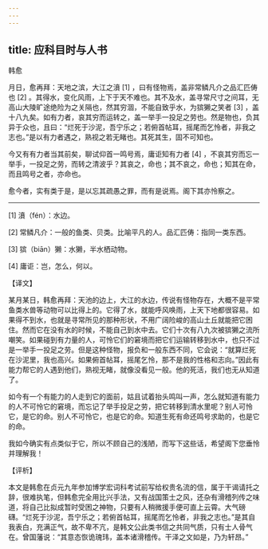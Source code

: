 ```yaml
---
---
---
```

title: 应科目时与人书
---




韩愈

月日，愈再拜：天地之滨，大江之濆 [1] ，曰有怪物焉，盖非常鳞凡介之品汇匹俦也 [2] 。其得水，变化风雨，上下于天不难也。其不及水，盖寻常尺寸之间耳，无高山大陵旷途绝险为之关隔也，然其穷涸，不能自致乎水，为㺍獭之笑者 [3] ，盖十八九矣。如有力者，哀其穷而运转之，盖一举手一投足之劳也。然是物也，负其异于众也，且曰：“烂死于沙泥，吾宁乐之；若俯首帖耳，摇尾而乞怜者，非我之志也。”是以有力者遇之，熟视之若无睹也。其死其生，固不可知也。

今又有有力者当其前矣，聊试仰首一鸣号焉，庸讵知有力者 [4] ，不哀其穷而忘一举手，一投足之劳，而转之清波乎？其哀之，命也；其不哀之，命也；知其在命，而且鸣号之者，亦命也。

愈今者，实有类于是，是以忘其疏愚之罪，而有是说焉。阁下其亦怜察之。



* * *



[1] 濆（fén）：水边。

[2] 常鳞凡介：一般的鱼类、贝类。比喻平凡的人。品汇匹俦：指同一类东西。

[3] 㺍（biān）獭：水獭，半水栖动物。

[4] 庸讵：岂，怎么，何以。

【译文】

某月某日，韩愈再拜：天池的边上，大江的水边，传说有怪物存在，大概不是平常鱼类水兽等动物可以比得上的。它得了水，就能呼风唤雨，上天下地都很容易。如果得不到水，也就是寻常所见的那种形状，不用广阔险峻的高山土丘就能把它困住。然而它在没有水的时候，不能自己到水中去。它们十次有八九次被㺍獭之流所嘲笑。如果碰到有力量的人，可怜它们的窘境而把它们运输转移到水中，也只不过是一举手一投足之劳。但是这种怪物，报负和一般东西不同，它会说：“就算烂死在沙泥里，我也高兴。如果俯首帖耳，摇尾乞怜，那不是我的性格和志向。”因此有能力帮它的人遇到他们，熟视无睹，就像没看见一般。他的死活，我们也无从知道了。

如今有一个有能力的人走到它的面前，姑且试着抬头鸣叫一声，怎么就知道有能力的人不可怜它的窘境，而忘记了举手投足之劳，把它转移到清水里呢？别人可怜它，是它的命。别人不可怜它，也是它的命。知道生死有命还鸣号求助的，也是它的命。

我如今确实有点类似于它，所以不顾自己的浅陋，而写下这些话，希望阁下您垂怜并理解我！

【评析】

本文是韩愈在贞元九年参加博学宏词科考试前写给权贵名流的信，属于干谒请托之辞，很难执笔，但韩愈完全用比兴手法，又有战国策士之风，还杂有滑稽列传之味道，将自己比拟成暂时受困之神物，只要有人稍微援手便可直上云霄。大气磅礴。“烂死于沙泥，吾宁乐之；若俯首帖耳，摇尾而乞怜者，非我之志也。”是其自我表白，充满正气，故不卑不亢，是韩文公此类书信之共同气质，只有士人骨气在。曾国藩说：“其意态恢诡瑰玮，盖本诸滑稽传。干泽之文如是，乃为轩昂。”